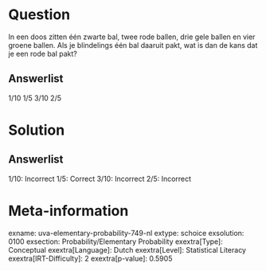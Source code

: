 Question
========

In een doos zitten één zwarte bal, twee rode ballen, drie gele ballen en
vier groene ballen. Als je blindelings één bal daaruit pakt, wat is dan
de kans dat je een rode bal pakt?

Answerlist
----------

1/10
1/5
3/10
2/5

Solution
========

Answerlist
----------

1/10: Incorrect
1/5: Correct
3/10: Incorrect
2/5: Incorrect

Meta-information
================
exname: uva-elementary-probability-749-nl
extype: schoice
exsolution: 0100
exsection: Probability/Elementary Probability
exextra[Type]: Conceptual
exextra[Language]: Dutch
exextra[Level]: Statistical Literacy
exextra[IRT-Difficulty]: 2
exextra[p-value]: 0.5905
